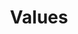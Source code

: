 ---
title: Values
heading: 
  - text: Our Core Values
    class: "heading-primary h2"
description: "We believe in a world where contractors are not just service providers, but trusted partners in your home improvement journey. Our values reflect our commitment to this vision:"
hasPage: false
itemsHasPage: false
defaultSection:
  buttons:
    - text: "Request Estimate"
      link: "/contact-us"
      variant: "secondary"
---